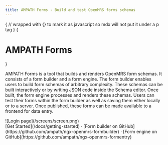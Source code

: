```yaml
---
title: AMPATH Forms - Build and test OpenMRS forms schemas
---
```



{
// wrapped with {} to mark it as javascript so mdx will not put it under a p tag
}
{<h1 className="text-center font-extrabold md:text-3xl mt-8">AMPATH Forms</h1>}

AMPATH Forms is a tool that builds and renders OpenMRS form schemas. It consists of a form builder and a form engine. The form builder enables users to build form schemas of arbitrary complexity. These schemas can be built interactively or by writing JSON code inside the Schema editor. Once built, the form engine processes and renders these schemas. Users can test their forms within the form builder as well as saving them either locally or to a server. Once published, these forms can be made available to a frontend for data entry.

<div className="my-20 mx-auto screen">![Login page](/screens/screen.png)</div>

<div className="mt-16 mb-20 text-center">
  [Get Started](/docs/getting-started) · [Form builder on
  GitHub](https://github.com/ampath/ngx-openmrs-formbuilder) · [Form engine on GitHub](https://github.com/ampath/ngx-openmrs-formentry)

</div>
